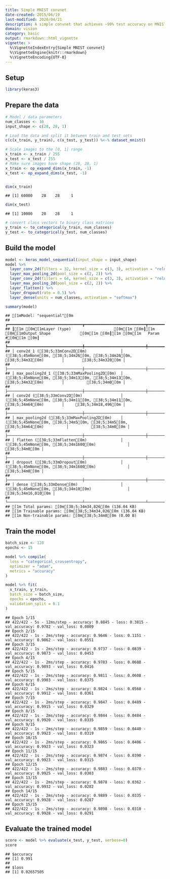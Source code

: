 ```yaml
---
title: Simple MNIST convnet
date-created: 2015/06/19
last-modified: 2020/04/21
description: A simple convnet that achieves ~99% test accuracy on MNIST.
domain: vision
category: basic
output: rmarkdown::html_vignette
vignette: >
  %\VignetteIndexEntry{Simple MNIST convnet}
  %\VignetteEngine{knitr::rmarkdown}
  %\VignetteEncoding{UTF-8}
---
```


## Setup


```r
library(keras3)
```

## Prepare the data


```r
# Model / data parameters
num_classes <- 10
input_shape <- c(28, 28, 1)

# Load the data and split it between train and test sets
c(c(x_train, y_train), c(x_test, y_test)) %<-% dataset_mnist()

# Scale images to the [0, 1] range
x_train <- x_train / 255
x_test <- x_test / 255
# Make sure images have shape (28, 28, 1)
x_train <- op_expand_dims(x_train, -1)
x_test <- op_expand_dims(x_test, -1)


dim(x_train)
```

```
## [1] 60000    28    28     1
```

```r
dim(x_test)
```

```
## [1] 10000    28    28     1
```

```r
# convert class vectors to binary class matrices
y_train <- to_categorical(y_train, num_classes)
y_test <- to_categorical(y_test, num_classes)
```

## Build the model


```r
model <- keras_model_sequential(input_shape = input_shape)
model %>%
  layer_conv_2d(filters = 32, kernel_size = c(3, 3), activation = "relu") %>%
  layer_max_pooling_2d(pool_size = c(2, 2)) %>%
  layer_conv_2d(filters = 64, kernel_size = c(3, 3), activation = "relu") %>%
  layer_max_pooling_2d(pool_size = c(2, 2)) %>%
  layer_flatten() %>%
  layer_dropout(rate = 0.5) %>%
  layer_dense(units = num_classes, activation = "softmax")

summary(model)
```

```
## [1mModel: "sequential"[0m
## ┏━━━━━━━━━━━━━━━━━━━━━━━━━━━━━━━━━┳━━━━━━━━━━━━━━━━━━━━━━━━━━━┳━━━━━━━━━━━━┓
## ┃[1m [0m[1mLayer (type)                   [0m[1m [0m┃[1m [0m[1mOutput Shape             [0m[1m [0m┃[1m [0m[1m   Param #[0m[1m [0m┃
## ┡━━━━━━━━━━━━━━━━━━━━━━━━━━━━━━━━━╇━━━━━━━━━━━━━━━━━━━━━━━━━━━╇━━━━━━━━━━━━┩
## │ conv2d_1 ([38;5;33mConv2D[0m)               │ ([38;5;45mNone[0m, [38;5;34m26[0m, [38;5;34m26[0m, [38;5;34m32[0m)        │        [38;5;34m320[0m │
## ├─────────────────────────────────┼───────────────────────────┼────────────┤
## │ max_pooling2d_1 ([38;5;33mMaxPooling2D[0m)  │ ([38;5;45mNone[0m, [38;5;34m13[0m, [38;5;34m13[0m, [38;5;34m32[0m)        │          [38;5;34m0[0m │
## ├─────────────────────────────────┼───────────────────────────┼────────────┤
## │ conv2d ([38;5;33mConv2D[0m)                 │ ([38;5;45mNone[0m, [38;5;34m11[0m, [38;5;34m11[0m, [38;5;34m64[0m)        │     [38;5;34m18,496[0m │
## ├─────────────────────────────────┼───────────────────────────┼────────────┤
## │ max_pooling2d ([38;5;33mMaxPooling2D[0m)    │ ([38;5;45mNone[0m, [38;5;34m5[0m, [38;5;34m5[0m, [38;5;34m64[0m)          │          [38;5;34m0[0m │
## ├─────────────────────────────────┼───────────────────────────┼────────────┤
## │ flatten ([38;5;33mFlatten[0m)               │ ([38;5;45mNone[0m, [38;5;34m1600[0m)              │          [38;5;34m0[0m │
## ├─────────────────────────────────┼───────────────────────────┼────────────┤
## │ dropout ([38;5;33mDropout[0m)               │ ([38;5;45mNone[0m, [38;5;34m1600[0m)              │          [38;5;34m0[0m │
## ├─────────────────────────────────┼───────────────────────────┼────────────┤
## │ dense ([38;5;33mDense[0m)                   │ ([38;5;45mNone[0m, [38;5;34m10[0m)                │     [38;5;34m16,010[0m │
## └─────────────────────────────────┴───────────────────────────┴────────────┘
## [1m Total params: [0m[38;5;34m34,826[0m (136.04 KB)
## [1m Trainable params: [0m[38;5;34m34,826[0m (136.04 KB)
## [1m Non-trainable params: [0m[38;5;34m0[0m (0.00 B)
```

## Train the model


```r
batch_size <- 128
epochs <- 15

model %>% compile(
  loss = "categorical_crossentropy",
  optimizer = "adam",
  metrics = "accuracy"
)

model %>% fit(
  x_train, y_train,
  batch_size = batch_size,
  epochs = epochs,
  validation_split = 0.1
)
```

```
## Epoch 1/15
## 422/422 - 5s - 12ms/step - accuracy: 0.8845 - loss: 0.3815 - val_accuracy: 0.9782 - val_loss: 0.0809
## Epoch 2/15
## 422/422 - 1s - 2ms/step - accuracy: 0.9646 - loss: 0.1151 - val_accuracy: 0.9862 - val_loss: 0.0551
## Epoch 3/15
## 422/422 - 1s - 2ms/step - accuracy: 0.9737 - loss: 0.0839 - val_accuracy: 0.9873 - val_loss: 0.0453
## Epoch 4/15
## 422/422 - 1s - 2ms/step - accuracy: 0.9783 - loss: 0.0688 - val_accuracy: 0.9893 - val_loss: 0.0416
## Epoch 5/15
## 422/422 - 1s - 2ms/step - accuracy: 0.9811 - loss: 0.0608 - val_accuracy: 0.9903 - val_loss: 0.0375
## Epoch 6/15
## 422/422 - 1s - 2ms/step - accuracy: 0.9824 - loss: 0.0560 - val_accuracy: 0.9912 - val_loss: 0.0361
## Epoch 7/15
## 422/422 - 1s - 2ms/step - accuracy: 0.9847 - loss: 0.0489 - val_accuracy: 0.9915 - val_loss: 0.0329
## Epoch 8/15
## 422/422 - 1s - 2ms/step - accuracy: 0.9844 - loss: 0.0484 - val_accuracy: 0.9920 - val_loss: 0.0335
## Epoch 9/15
## 422/422 - 1s - 2ms/step - accuracy: 0.9859 - loss: 0.0440 - val_accuracy: 0.9923 - val_loss: 0.0319
## Epoch 10/15
## 422/422 - 1s - 2ms/step - accuracy: 0.9865 - loss: 0.0406 - val_accuracy: 0.9923 - val_loss: 0.0323
## Epoch 11/15
## 422/422 - 1s - 2ms/step - accuracy: 0.9874 - loss: 0.0390 - val_accuracy: 0.9923 - val_loss: 0.0315
## Epoch 12/15
## 422/422 - 1s - 2ms/step - accuracy: 0.9883 - loss: 0.0370 - val_accuracy: 0.9925 - val_loss: 0.0303
## Epoch 13/15
## 422/422 - 1s - 2ms/step - accuracy: 0.9878 - loss: 0.0362 - val_accuracy: 0.9932 - val_loss: 0.0282
## Epoch 14/15
## 422/422 - 1s - 2ms/step - accuracy: 0.9889 - loss: 0.0335 - val_accuracy: 0.9928 - val_loss: 0.0287
## Epoch 15/15
## 422/422 - 1s - 2ms/step - accuracy: 0.9898 - loss: 0.0310 - val_accuracy: 0.9928 - val_loss: 0.0291
```

## Evaluate the trained model


```r
score <- model %>% evaluate(x_test, y_test, verbose=0)
score
```

```
## $accuracy
## [1] 0.991
##
## $loss
## [1] 0.02657505
```
